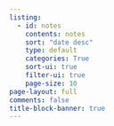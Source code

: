 ```yaml
---
listing:
  - id: notes
    contents: notes
    sort: "date desc"
    type: default
    categories: True
    sort-ui: true
    filter-ui: true
    page-size: 10
page-layout: full
comments: false
title-block-banner: true
---
```




:::{#notes}
:::
